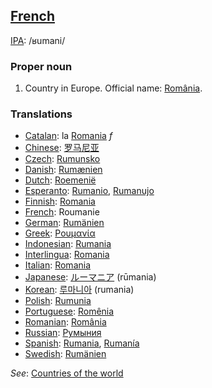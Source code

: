 ==[[French]]==
[[w:IPA|IPA]]: /ʁumani/

===Proper noun===
# Country in Europe. Official name: [[România]].
===Translations===
*[[Catalan]]: la [[Romania]] ''f''
*[[Chinese]]: [[罗马尼亚]]
*[[Czech]]: [[Rumunsko]]
*[[Danish]]: [[Rumænien]]
*[[Dutch]]: [[Roemenië]]
*[[Esperanto]]: [[Rumanio]], [[Rumanujo]]
*[[Finnish]]: [[Romania]]
*[[French]]: Roumanie
*[[German]]: [[Rumänien]]
*[[Greek]]: [[Ρουμανία]]
*[[Indonesian]]: [[Rumania]]
*[[Interlingua]]: [[Romania]]
*[[Italian]]: [[Romania]]
*[[Japanese]]: [[ルーマニア]] (rūmania)
*[[Korean]]: [[루마니아]] (rumania)
*[[Polish]]: [[Rumunia]]
*[[Portuguese]]: [[Romênia]]
*[[Romanian]]: [[România]]
*[[Russian]]: [[Румыния]]
*[[Spanish]]: [[Rumania]], [[Rumanía]]
*[[Swedish]]: [[Rumänien]]

''See'': [[Countries of the world]]